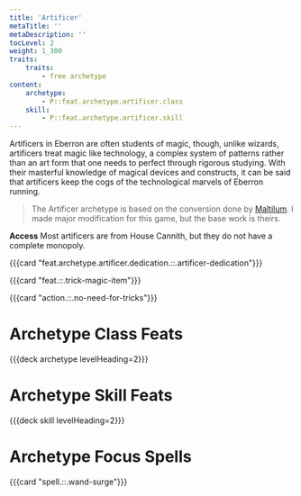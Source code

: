 ```yaml
---
title: 'Artificer'
metaTitle: ''
metaDescription: ''
tocLevel: 2
weight: 1_300
traits:
    traits:
        - free archetype
content:
    archetype:
        - P::feat.archetype.artificer.class
    skill:
        - P::feat.archetype.artificer.skill
---
```


Artificers in Eberron are often students of magic, though, unlike wizards, artificers treat magic like technology, a complex system of patterns rather than an art form that one needs to perfect through rigorous studying. With their masterful knowledge of magical devices and constructs, it can be said that artificers keep the cogs of the technological marvels of Eberron running.

> The Artificer archetype is based on the conversion done by [Maltilum](https://old.reddit.com/r/Pathfinder2eCreations/comments/lhpphl/artificer_archetype/). I made major modification for this game, but the base work is theirs.

**Access** Most artificers are from House Cannith, but they do not have a complete monopoly.

{{{card "feat.archetype.artificer.dedication.::.artificer-dedication"}}}

{{{card "feat.::.trick-magic-item"}}}

{{{card "action.::.no-need-for-tricks"}}}

# Archetype Class Feats

{{{deck archetype levelHeading=2}}}

# Archetype Skill Feats

{{{deck skill levelHeading=2}}}

# Archetype Focus Spells

{{{card "spell.::.wand-surge"}}}
